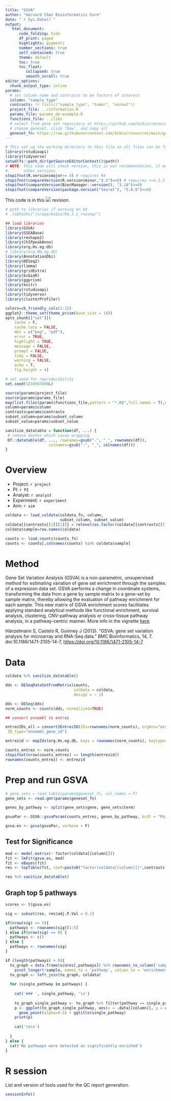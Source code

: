 ```yaml
---
title: "GSVA"
author: "Harvard Chan Bioinformatics Core"
date: "`r Sys.Date()`"
output:
   html_document:
      code_folding: hide
      df_print: paged
      highlights: pygments
      number_sections: true
      self_contained: true
      theme: default
      toc: true
      toc_float:
         collapsed: true
         smooth_scroll: true
editor_options: 
  chunk_output_type: inline
params:
  # set column name and contrasts to be factors of interest
  column: "sample_type"
  contrasts: !r list(c("sample_type", "tumor", "normal"))
  project_file: ../information.R
  params_file: params_de-example.R
  functions_file: ../libs
  # select from gene set repository at https://github.com/bcbio/resources/tree/main/gene_sets/gene_sets
  # choose geneset, click "Raw', and copy url
  geneset_fn: https://raw.githubusercontent.com/bcbio/resources/main/gene_sets/gene_sets/20240904/human/h.all.v2024.1.Hs.entrez.gmt
---
```


```r
# This set up the working directory to this file so all files can be found
library(rstudioapi)
library(tidyverse)
setwd(fs::path_dir(getSourceEditorContext()$path))
# NOTE: This code will check version, this is our recommendation, it may work
#.      other versions
stopifnot(R.version$major>= 4) # requires R4
stopifnot(compareVersion(R.version$minor,"3.3")==0) # requires >=4.3.3
stopifnot(compareVersion(BiocManager::version(), "3.18")>=0)
stopifnot(compareVersion(package.version("Seurat"), "5.0.0")>=0)
```

This code is in this ![](https://img.shields.io/badge/status-alpha-yellow) revision.

```r
# path to libraries if working on O2
# .libPaths("/n/app/bcbio/R4.3.1_rnaseq/")

## load libraries
library(GSVA)
library(GSEABase)
library(reshape2)
library(ChIPpeakAnno)
library(org.Hs.eg.db)
# library(org.Mm.eg.db)
library(AnnotationDbi)
library(DESeq2)
library(limma)
library(gridExtra)
library(bcbioR)
library(ggprism)
library(knitr)
library(rstudioapi)
library(tidyverse)
library(clusterProfiler)

colors=cb_friendly_cols(1:15)
ggplot2::theme_set(theme_prism(base_size = 14))
opts_chunk[["set"]](
    cache = F,
    cache.lazy = FALSE,
    dev = c("png", "pdf"),
    error = TRUE,
    highlight = TRUE,
    message = FALSE,
    prompt = FALSE,
    tidy = FALSE,
    warning = FALSE,
    echo = T, 
    fig.height = 4)

# set seed for reproducibility
set.seed(1234567890L)
```


```r
source(params$project_file)
source(params$params_file)
map(list.files(params$functions_file,pattern = "*.R$",full.names = T),source) %>% invisible()
column=params$column
contrasts=params$contrasts
subset_column=params$subset_column
subset_value=params$subset_value

```

```r
sanitize_datatable = function(df, ...) {
 # remove dashes which cause wrapping
 DT::datatable(df, ..., rownames=gsub("-", "_", rownames(df)),
                   colnames=gsub("-", "_", colnames(df)))
}
```

# Overview

-   Project: `r project`
-   PI: `r PI`
-   Analyst: `r analyst`
-   Experiment: `r experiment`
-   Aim: `r aim`

```r

coldata <- load_coldata(coldata_fn, column,
                        subset_column, subset_value)
coldata[[contrasts[[1]][1]]] = relevel(as.factor(coldata[[contrasts[[1]][1]]]), contrasts[[1]][3])
coldata$sample=row.names(coldata)

counts <- load_counts(counts_fn)
counts <- counts[,colnames(counts) %in% coldata$sample]

```

# Method

Gene Set Variation Analysis (GSVA) is a non-parametric, unsupervised method for estimating variation of gene set enrichment through the samples of a expression data set. GSVA performs a change in coordinate systems, transforming the data from a gene by sample matrix to a gene-set by sample matrix, thereby allowing the evaluation of pathway enrichment for each sample. This new matrix of GSVA enrichment scores facilitates applying standard analytical methods like functional enrichment, survival analysis, clustering, CNV-pathway analysis or cross-tissue pathway analysis, in a pathway-centric manner. More info in the vignette [here](https://bioconductor.org/packages/release/bioc/vignettes/GSVA/inst/doc/GSVA.html).

Hänzelmann S, Castelo R, Guinney J (2013). “GSVA: gene set variation analysis for microarray and RNA-Seq data.” BMC Bioinformatics, 14, 7. doi:10.1186/1471-2105-14-7, [https://doi.org/10.1186/1471-2105-14-7](https://doi.org/10.1186/1471-2105-14-7)

# Data

```r
coldata %>% sanitize_datatable()
```

```r
dds <- DESeqDataSetFromMatrix(counts, 
                              colData = coldata, 
                              design = ~ 1)

dds <- DESeq(dds)
norm_counts <- counts(dds, normalized=TRUE)

```


```r
## convert ensembl to entrez

entrezIDs_all = convert2EntrezID(IDs=rownames(norm_counts), orgAnn="org.Hs.eg.db",
 ID_type="ensembl_gene_id")

entrezid <- mapIds(org.Hs.eg.db, keys = rownames(norm_counts), keytype="ENSEMBL", column = "ENTREZID")

counts_entrez <- norm_counts
stopifnot(nrow(counts_entrez) == length(entrezid))
rownames(counts_entrez) <- entrezid

```


# Prep and run GSVA

```r

# gene_sets = read_table(params$geneset_fn, col_names = F)
gene_sets <- read.gmt(params$geneset_fn)

genes_by_pathway <- split(gene_sets$gene, gene_sets$term)

```


```r

gsvaPar <- GSVA::gsvaParam(counts_entrez, genes_by_pathway, kcdf = "Poisson")

gsva.es <- gsva(gsvaPar, verbose = F)

```

## Test for Significance

```r

mod <- model.matrix(~ factor(coldata[[column]]))
fit <- lmFit(gsva.es, mod)
fit <- eBayes(fit)
res <- topTable(fit, coef=paste0("factor(coldata[[column]])",contrasts[[1]][2]),number=Inf,sort.by="P")

res %>% sanitize_datatable()
```

## Graph top 5 pathways{.tabset}

```r
scores <- t(gsva.es)

sig <- subset(res, res$adj.P.Val < 0.1)

if(nrow(sig) >= 5){
  pathways <- rownames(sig)[1:5]
} else if(nrow(sig) == 0) {
  pathways <- c()
} else {
  pathways <- rownames(sig)
}

if (length(pathways) > 0){
  to_graph = data.frame(scores[,pathways]) %>% rownames_to_column('sample') %>%
    pivot_longer(!sample, names_to = 'pathway', values_to = 'enrichment_score')
  to_graph <- left_join(to_graph, coldata)
  
  for (single_pathway in pathways) {
    
    cat('### ', single_pathway, '\n')
    
    to_graph_single_pathway <- to_graph %>% filter(pathway == single_pathway)
    p <- ggplot(to_graph_single_pathway, aes(x = .data[[column]], y = enrichment_score)) + geom_boxplot() + 
      geom_point(alpha=0.5) + ggtitle(single_pathway)
    print(p)
    
    cat('\n\n')
    
  }
} else {
  cat('No pathways were detected as significantly enriched')
}

```

# R session

List and version of tools used for the QC report generation.

```r
sessionInfo()
```

